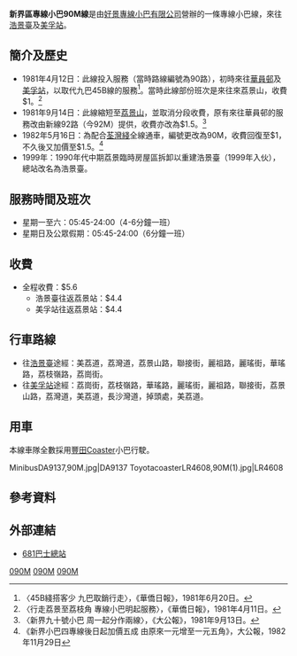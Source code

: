 {{公共汽車路線基礎資訊
| 路線名稱             =新界區專線小巴90M線
| 代表圖像             = NTMinibus90M UY7900.jpg
| 圖像說明             =
| 代表圖像二           =ToyotacoasterLR4608,90M(2).jpg
| 圖像說明二           =
| 經營者               =好景專線小巴
| 路線用車             =[[豐田Coaster|豐田Coaster]]
| 起點站               =[[浩景臺|浩景臺]]
| 途經地點             =[[麗瑤邨|麗瑤邨]]、[[荔景站|荔景站]]、[[瑪嘉烈醫院|瑪嘉烈醫院]]、九華徑
| 終點站               =[[美孚站|美孚站]]
| 路線性質             =
| 全程行駛里程         =6公里
| 全程行車時間         =15分鐘
| 服務時間             = 0545-2345
| 起點站服務時間       = 0545-2400
| 終點站服務時間       =
| 班次頻率             = 平日2.5-4分，例假日5分
| 全程收費             = $5.6
| 分段收費站點         = 浩景臺往返荔景站：$4.4
| 去程分段收費站點     = 美孚站往返荔景站：$4.4
| 回程分段收費站點     =
| 服務時間以外替代路線 =
| 主要競爭交通         = 港鐵<br>[[新界區專線小巴46M線|新界區專線小巴46M線]]<br>[[新界區專線小巴92M線|新界區專線小巴92M線]]<br>[[新界區專線小巴411線|新界區專線小巴411線]]
| 備註                 =
| 走線圖               = GN90MRtMap.png
| 走線圖說明           =
}}
'''新界區專線小巴90M線'''是由[[好景專線小巴|好景專線小巴有限公司]]營辦的一條專線小巴線，來往[[浩景臺|浩景臺]]及[[美孚站|美孚站]]。

==簡介及歷史==
*1981年4月12日：此線投入服務（當時路線編號為90路），初時來往[[華員邨|華員邨]]及[[美孚站|美孚站]]，以取代九巴45B線的服務<ref>〈45B綫搭客少 九巴取銷行走〉，《華僑日報》，1981年6月20日。</ref>。當時此線部份班次是來往來荔景山，收費$1。<ref>〈行走荔景至荔枝角 專線小巴明起服務〉，《華僑日報》，1981年4月11日。</ref>
*1981年9月14日：此線縮短至[[荔景山|荔景山]]，並取消分段收費，原有來往華員邨的服務改由新線92路（今92M）提供，收費亦改為$1.5。<ref>〈新界九十號小巴 周一起分作兩線〉，《大公報》，1981年9月13日。</ref>
*1982年5月16日：為配合[[荃灣綫|荃灣綫]]全線通車，編號更改為90M，收費回復至$1，不久後又加價至$1.5。<ref>《新界小巴四專線後日起加價五成 由原來一元增至一元五角》，大公報，1982年11月29日</ref>
*1999年：1990年代中期荔景臨時房屋區拆卸以重建浩景臺（1999年入伙），總站改名為浩景臺。

==服務時間及班次==
*星期一至六：05:45-24:00（4-6分鐘一班） 
*星期日及公眾假期：05:45-24:00（6分鐘一班）
==收費==
*全程收費：$5.6
**浩景臺往返荔景站：$4.4
**美孚站往返荔景站：$4.4

==行車路線==
*往[[浩景臺|浩景臺]]途經：美荔道，荔灣道，荔景山路，聯接街，麗祖路，麗瑤街，華瑤路，荔枝嶺路，荔崗街。
*往[[美孚站|美孚站]]途經：荔崗街，荔枝嶺路，華瑤路，麗瑤街，麗祖路，聯接街，荔景山路，荔灣道，美荔道，長沙灣道，掉頭處，美荔道。

==用車==
本線車隊全數採用[[豐田Coaster|豐田Coaster]]小巴行駛。
<gallery>
MinibusDA9137,90M.jpg|DA9137
ToyotacoasterLR4608,90M(1).jpg|LR4608
</gallery>

==參考資料==
{{reflist}}

==外部連結==
*[http://www.681busterminal.com/version2/index.php?fi=a811&id=354 681巴士總站] {{Wayback|url=http://www.681busterminal.com/version2/index.php?fi=a811&id=354 |date=20190823231504 }}
{{深水埗区小巴路线列表}}
{{葵青区小巴路线列表}}

[[Category:新界區小巴路線|090M]]
[[Category:深水埗區小巴路線|090M]]
[[Category:葵青區小巴路線|090M]]